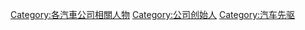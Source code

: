 [[Category:各汽車公司相關人物|Category:各汽車公司相關人物]]
[[Category:公司创始人|Category:公司创始人]]
[[Category:汽车先驱|Category:汽车先驱]]